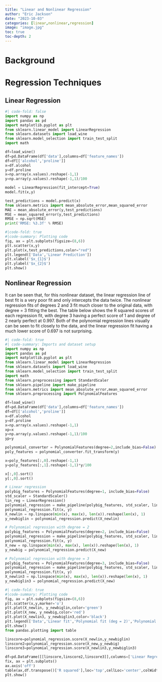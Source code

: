 ```yaml
---
title: "Linear and Nonlinear Regression"
author: "Eric Jackson"
date: "2023-10-03"
categories: [linear,nonlinear,regression]
image: "image.jpg"
toc: true
toc-depth: 2
---
```


# Background

# Regression Techniques

## Linear Regression

```python
#| code-fold: false
import numpy as np
import pandas as pd
import matplotlib.pyplot as plt
from sklearn.linear_model import LinearRegression
from sklearn.datasets import load_wine
from sklearn.model_selection import train_test_split
import math

df=load_wine()
df=pd.DataFrame(df['data'],columns=df['feature_names'])
df=df[['alcohol','proline']]
x=df.alcohol
y=df.proline
x=np.array(x.values).reshape(-1,1)
y=np.array(y.values).reshape(-1,1)/100

model = LinearRegression(fit_intercept=True)
model.fit(x,y)

test_predictions = model.predict(x)
from sklearn.metrics import mean_absolute_error,mean_squared_error
MAE = mean_absolute_error(y,test_predictions)
MSE = mean_squared_error(y,test_predictions)
RMSE = np.sqrt(MSE)
print('RMSE: %3.3f' % RMSE)
```

```python
#|code-fold: true
#|code-summary: Plotting code
fig, ax = plt.subplots(figsize=(8,6))
plt.scatter(x,y)
plt.plot(x,test_predictions,color="red")
plt.legend(['Data','Linear Prediction'])
plt.xlabel('$x_{1}$')
plt.ylabel('$x_{2}$')
plt.show()
```

## Nonlinear Regression

It can be seen that, for this nonlinear dataset, the linear regression line of best fit is a very poor fit and only intercepts the data twice. The nonlinear regression fits of degrees 2 and 3 fit much closer to the original data, with degree = 3 fitting the best. The table below shows the R squared scores of each regression fit, with degree 3 having a perfect score of 1 and degree of 2 nearly perfect at 0.997. Both of the polynomial regression lines visually can be seen to fit closely to the data, and the linear regression fit having a much lower score of 0.697 is not surprising.

```python
#| code-fold: true
#| code-summary: Imports and dataset setup
import numpy as np
import pandas as pd
import matplotlib.pyplot as plt
from sklearn.linear_model import LinearRegression
from sklearn.datasets import load_wine
from sklearn.model_selection import train_test_split
import math
from sklearn.preprocessing import StandardScaler
from sklearn.pipeline import make_pipeline
from sklearn.metrics import mean_absolute_error,mean_squared_error
from sklearn.preprocessing import PolynomialFeatures

df=load_wine()
df=pd.DataFrame(df['data'],columns=df['feature_names'])
df=df[['alcohol','proline']]
x=df.alcohol
y=df.proline
x=np.array(x.values).reshape(-1,1)
xp=x
y=np.array(y.values).reshape(-1,1)/100
yp=y

polynomial_converter = PolynomialFeatures(degree=2,include_bias=False)
poly_features = polynomial_converter.fit_transform(y)

x=poly_features[:,0].reshape(-1,1)
y=poly_features[:,1].reshape(-1,1)*y/100

x[:,0].sort()
y[:,0].sort()
```

```python
# Linear regression
polybig_features = PolynomialFeatures(degree=1, include_bias=False)
std_scaler = StandardScaler()
lin_reg = LinearRegression()
polynomial_regression = make_pipeline(polybig_features, std_scaler, lin_reg)
polynomial_regression.fit(x, y)
X_newlin = np.linspace(min(x), max(x), len(x)).reshape(len(x), 1)
y_newbiglin = polynomial_regression.predict(X_newlin)

# Polynomial regression with degree = 2
polybig_features = PolynomialFeatures(degree=2, include_bias=False)
polynomial_regression = make_pipeline(polybig_features, std_scaler, lin_reg)
polynomial_regression.fit(x, y)
X_new = np.linspace(min(x), max(x), len(x)).reshape(len(x), 1)
y_newbig = polynomial_regression.predict(X_new)

# Polynomial regression with degree = 3
polybig_features = PolynomialFeatures(degree=3, include_bias=False)
polynomial_regression = make_pipeline(polybig_features, std_scaler, lin_reg)
polynomial_regression.fit(x, y)
X_newlin3 = np.linspace(min(x), max(x), len(x)).reshape(len(x), 1)
y_newbiglin3 = polynomial_regression.predict(X_new)
```

```python
#| code-fold: true
#|code-summary: Plotting code
fig, ax = plt.subplots(figsize=(8,6))
plt.scatter(x,y,marker='o')
plt.plot(X_newlin, y_newbiglin,color='green')
plt.plot(X_new, y_newbig,color='red')
plt.plot(X_newlin3, y_newbiglin3,color='black')
plt.legend(['Data','Linear fit','Polynomial fit (deg = 2)','Polynomial fit (deg = 3)'])
plt.show()
from pandas.plotting import table

linscore=polynomial_regression.score(X_newlin,y_newbiglin)
linscore2=polynomial_regression.score(X_new,y_newbig)
linscore3=polynomial_regression.score(X_newlin3,y_newbiglin3)

df=pd.DataFrame([[linscore,linscore2,linscore3]],columns=['Linear Regression','Polynomial Regression (deg = 2)','Polynomial Regression (deg = 3)'],index=['R squared','R^21','R^22'])
fix, ax = plt.subplots()
ax.axis('off')
table(ax,df.transpose()['R squared'],loc='top',cellLoc='center',colWidths=list([.6, .6]))
plt.show()
```
